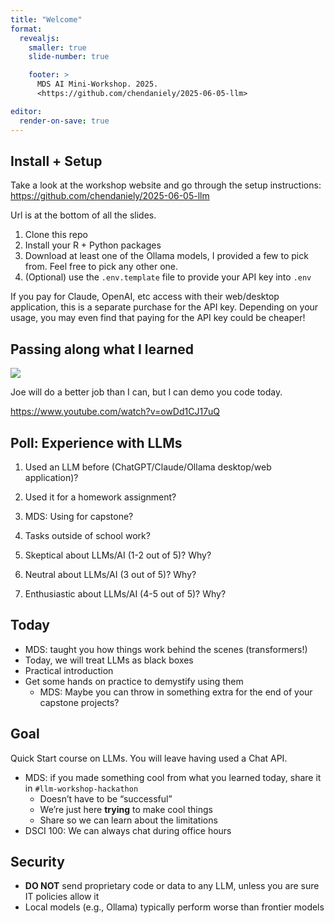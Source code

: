 ```yaml
---
title: "Welcome"
format:
  revealjs:
    smaller: true
    slide-number: true

    footer: >
      MDS AI Mini-Workshop. 2025.
      <https://github.com/chendaniely/2025-06-05-llm>

editor:
  render-on-save: true
---
```


## Install + Setup

Take a look at the workshop website and go through the setup instructions:
<https://github.com/chendaniely/2025-06-05-llm>

Url is at the bottom of all the slides.

1. Clone this repo
2. Install your R + Python packages
3. Download at least one of the Ollama models, I provided a few to pick from.
   Feel free to pick any other one.
4. (Optional) use the `.env.template` file to provide your API key into `.env`

:::{.callout-note}
If you pay for Claude, OpenAI, etc access with their web/desktop application,
this is a separate purchase for the API key.
Depending on your usage, you may even find that paying for the API key could be cheaper!
:::

## Passing along what I learned {footer=false}

![](/img/youtube-joe-llm.png)

Joe will do a better job than I can, but I can demo you code today.

<https://www.youtube.com/watch?v=owDd1CJ17uQ>

## Poll: Experience with LLMs

:::{.incremental}

1. Used an LLM before (ChatGPT/Claude/Ollama desktop/web application)?
2. Used it for a homework assignment?
3. MDS: Using for capstone?
4. Tasks outside of school work?

5. Skeptical about LLMs/AI (1-2 out of 5)? Why?
6. Neutral about LLMs/AI (3 out of 5)? Why?
7. Enthusiastic about LLMs/AI (4-5 out of 5)? Why?

:::

## Today

- MDS: taught you how things work behind the scenes (transformers!)
- Today, we will treat LLMs as black boxes
- Practical introduction
- Get some hands on practice to demystify using them
  - MDS: Maybe you can throw in something extra for the end of your capstone projects?

## Goal

Quick Start course on LLMs. You will leave having used a Chat API.

- MDS: if you made something cool from what you learned today, share it in `#llm-workshop-hackathon`
  - Doesn't have to be "successful"
  - We're just here **trying** to make cool things
  - Share so we can learn about the limitations

- DSCI 100: We can always chat during office hours

## Security

- **DO NOT** send proprietary code or data to any LLM, unless you are sure IT policies allow it
- Local models (e.g., Ollama) typically perform worse than frontier models
